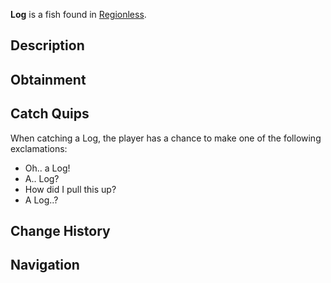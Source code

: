 {{FishInfobox
|image          = Log.png
|rarity         = Trash
|sea            = First Sea
|location       = [[Regionless]]
|sublocation    = 
|sources        = Fishing Rod
|radar_location = 
|xp             = 45
|weather        = 
|time           = 
|season         = 
|bait           = Magnet
|base_weight    = 7.5
|base_value     = 124
|weight_range   = 3
|base_chance    = 10
|base_resil     = 80
}}
'''Log''' is a {{Rarity|Trash}} fish found in [[Regionless]].

== Description ==
{{Description|A large log of wood than must have drifted on to shore. Could be great for house projects!|Bestiary Entry}}

== Obtainment ==
{{Description|Find it washed on beaches and in the ocean.|Bestiary Hint}}
{{Fish Availability|
Ancient Isle/Freshwater Pond
Ancient Isle/Waterfall
Desolate Deep/Desolate Pocket
Mushgrove Swamp
Roslit Bay/Clam Abundance
Roslit Bay/Coral Reef
Roslit Bay/Surrounding Ocean
Terrapin Island/Olm Cave
Terrapin Island/Surrounding Ocean
|top_rods      = 
Fast Rod\102694.51\422385.02;
Fischer's Rod\101569.13\373484.74;
Adventurer's Rod\100990.93\371358.64;
Training Rod\76376.25\448950.19;
Flimsy Rod\75365.45\469966.09;
Buddy Bond Rod\64622.81\410451.4;
Ethereal Prism Rod\44169.77\73462.01;
No-Life Rod\43873.49\43873.49;
Seraphic Rod\43638.87\43638.87;
Challenger's Rod\39943.21\39943.21;
Rod Of The Forgotten Fang\39848.43\39848.43;
Verdant Shear Rod\37273.19\37273.19;
Zeus Rod\37245.83\37245.83;
Rod Of The Depths\36243.18\36243.18;
Blazebringer Rod\35140.49\35140.49;
Depthseeker Rod\34068.75\34068.75;
Rod Of The Exalted One\34033.94\34033.94;
Trident Rod\30707.14\30707.14;
Free Spirit Rod\30652.55\30652.55;
Avalanche Rod\30580.18\30580.18;
Volcanic Rod\28264.06\28264.06;
Steady Rod\7900.63\7900.63
|recommended   = Training Rod
}}

== Catch Quips ==
When catching a Log, the player has a chance to make one of the following exclamations:
* Oh.. a Log!
* A.. Log?
* How did I pull this up?
* A Log..?

== Change History ==
{{Change History|{{subst:Current Version}}}}

== Navigation ==
{{Fish Navbox|Regionless}}